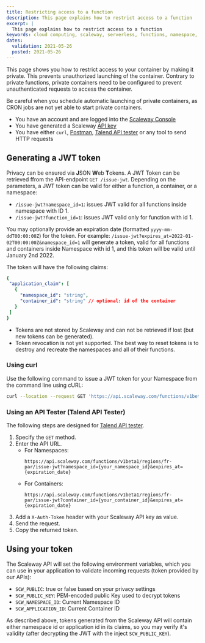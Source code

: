 ```yaml
---
title: Restricting access to a function
description: This page explains how to restrict access to a function
excerpt: |
  This page explains how to restrict access to a function
keywords: cloud computing, scaleway, serverless, functions, namespace, manage
dates:
  validation: 2021-05-26
  posted: 2021-05-26
---
```


This page shows you how to restrict access to your container by making it private. This prevents unauthorized launching of the container. Contrary to private functions, private containers need to be configured to prevent unauthenticated requests to access the container.

<Message type="important">

Be careful when you schedule automatic launching of private containers, as CRON jobs are not yet able to start private containers.

</Message>


<Message type="requirement">

  - You have an account and are logged into the [Scaleway Console](https://console.scaleway.com)
  - You have generated a Scaleway [API key](https://www.scaleway.com/en/docs/console/my-project/how-to/generate-api-key/)
  - You have either `curl`, [Postman](https://www.postman.com/), [Talend API tester](https://chrome.google.com/webstore/detail/talend-api-tester-free-ed/aejoelaoggembcahagimdiliamlcdmfm) or any tool to send HTTP requests

</Message>

## Generating a JWT token

Privacy can be ensured via **J**SON **W**eb **T**okens. A JWT Token can be retrieved ffrom the API-endpoint `GET /issue-jwt`. Depending on the parameters, a JWT token can be valid for either a function, a container, or a namespace:

* `/issue-jwt?namespace_id=1`: issues JWT valid for all functions inside namespace with ID 1.
* `/issue-jwt?function_id=1`: issues JWT valid only for function with id 1.

<Message type="tip">

You may optionally provide an expiration date (formatted `yyyy-mm-ddT00:00:00Z`) for the token. 
For example: `/issue-jwt?expires_at=2022-01-02T00:00:00Z&namespace_id=1` will generate a token, valid for all functions and containers inside Namespace with id 1, and this token will be valid until January 2nd 2022.

</Message>

The token will have the following claims:

```yaml
{
 "application_claim": [
   {
     "namespace_id": "string",
     "container_id": "string" // optional: id of the container
   }
 ]
}
```

<Message type="important">

* Tokens are not stored by Scaleway and can not be retrieved if lost (but new tokens can be generated).
* Token revocation is not yet supported. The best way to reset tokens is to destroy and recreate the namespaces and all of their functions.

</Message>

### Using curl

Use the following command to issue a JWT token for your Namespace from the command line using cURL: 

```sh
curl --location --request GET 'https://api.scaleway.com/functions/v1beta1/regions/fr-par/issue-jwt?namespace_id={your_namespace_id}&expires_at=2022-06-22T00%3A00%3A00Z' --header 'X-Auth-Token: {your_scaleway_API_key'}
```

### Using an API Tester (Talend API Tester)

The following steps are designed for [Talend API tester](https://chrome.google.com/webstore/detail/talend-api-tester-free-ed/aejoelaoggembcahagimdiliamlcdmfm). 

1. Specify the `GET` method.
2. Enter the API URL. 
    * For Namespaces:
      ```
      https://api.scaleway.com/functions/v1beta1/regions/fr-par/issue-jwt?namespace_id={your_namespace_id}&expires_at={expiration_date}
      ```
    * For Containers:
      ```
      https://api.scaleway.com/functions/v1beta1/regions/fr-par/issue-jwt?container_id={your_container_id}&expires_at={expiration_date}
      ```
3. Add a `X-Auth-Token` header with your Scaleway API key as value.
4. Send the request.
5. Copy the returned token.

<Lightbox src="scaleway-talend-container.png" alt="" />

## Using your token

The Scaleway API will set the following environment variables, which you can use in your application to validate incoming requests (token provided by our APIs):

* `SCW_PUBLIC`: true or false based on your privacy settings
* `SCW_PUBLIC_KEY`: PEM-encoded public Key used to decrypt tokens
* `SCW_NAMESPACE_ID`: Current Namespace ID
* `SCW_APPLICATION_ID`: Current Container ID

As described above, tokens generated from the Scaleway API will contain either namespace id or application id in its claims, so you may verify it's validity (after decrypting the JWT with the inject `SCW_PUBLIC_KEY`).